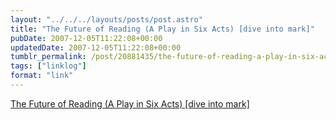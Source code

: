 ```yaml
---
layout: "../../../layouts/posts/post.astro"
title: "The Future of Reading (A Play in Six Acts) [dive into mark]"
pubDate: 2007-12-05T11:22:08+00:00
updatedDate: 2007-12-05T11:22:08+00:00
tumblr_permalink: /post/20881435/the-future-of-reading-a-play-in-six-acts-dive
tags: ["linklog"]
format: "link"
---
```


[The Future of Reading (A Play in Six Acts) [dive into mark]][1]

[1]: http://diveintomark.org/archives/2007/11/19/the-future-of-reading
